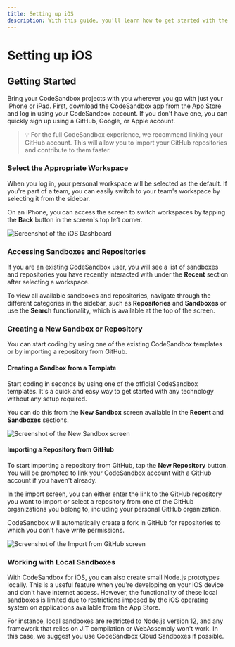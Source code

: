 ```yaml
---
title: Setting up iOS
description: With this guide, you'll learn how to get started with the iOS app.
---
```


# Setting up iOS

## Getting Started

Bring your CodeSandbox projects with you wherever you go with just your iPhone or iPad. First, download the CodeSandbox app from the [App Store](https://apps.apple.com/us/app/codesandbox/id1423330822) and log in using your CodeSandbox account. If you don't have one, you can quickly sign up using a GitHub, Google, or Apple account.

> 💡 For the full CodeSandbox experience, we recommend linking your GitHub account. This will allow you to import your GitHub repositories and contribute to them faster.

### Select the Appropriate Workspace

When you log in, your personal workspace will be selected as the default. If you're part of a team, you can easily switch to your team's workspace by selecting it from the sidebar.

On an iPhone, you can access the screen to switch workspaces by tapping the **Back** button in the screen's top left corner.

![Screenshot of the iOS Dashboard](/ios-dashboard.png)

### Accessing Sandboxes and Repositories

If you are an existing CodeSandbox user, you will see a list of sandboxes and repositories you have recently interacted with under the **Recent** section after selecting a workspace.

To view all available sandboxes and repositories, navigate through the different categories in the sidebar, such as **Repositories** and **Sandboxes** or use the **Search** functionality, which is available at the top of the screen.

### Creating a New Sandbox or Repository

You can start coding by using one of the existing CodeSandbox templates or by importing a repository from GitHub.

#### Creating a Sandbox from a Template

Start coding in seconds by using one of the official CodeSandbox templates. It's a quick and easy way to get started with any technology without any setup required.

You can do this from the **New Sandbox** screen available in the **Recent** and **Sandboxes** sections.

![Screenshot of the New Sandbox screen](/ios-new-sandbox.png)

#### Importing a Repository from GitHub

To start importing a repository from GitHub, tap the **New Repository** button. You will be prompted to link your CodeSandbox account with a GitHub account if you haven't already.

In the import screen, you can either enter the link to the GitHub repository you want to import or select a repository from one of the GitHub organizations you belong to, including your personal GitHub organization.

CodeSandbox will automatically create a fork in GitHub for repositories to which you don't have write permissions.

![Screenshot of the Import from GitHub screen](/ios-gh-import.png)

### Working with Local Sandboxes

With CodeSandbox for iOS, you can also create small Node.js prototypes locally. This is a useful feature when you're developing on your iOS device and don't have internet access. However, the functionality of these local sandboxes is limited due to restrictions imposed by the iOS operating system on applications available from the App Store.

For instance, local sandboxes are restricted to Node.js version 12, and any framework that relies on JIT compilation or WebAssembly won't work. In this case, we suggest you use CodeSandbox Cloud Sandboxes if possible.
